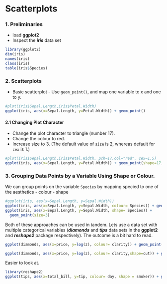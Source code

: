 Scatterplots
========================================================

### 1. Preliminaries
- load **ggplot2**
- Inspect the ***iris*** data set
```{r}
library(ggplot2)
dim(iris)
names(iris)
class(iris)
table(iris$Species)
```

### 2. Scatterplots
- Basic scatterplot - Use `geom_point()`, and map one variable to x and one to y.
```{r fig.width=7, fig.height=6}
#plot(iris$Sepal.Length,iris$Petal.Width)
ggplot(iris, aes(x=Sepal.Length, y=Petal.Width)) + geom_point()
```
#### 2.1 Changing Plot Character
- Change the plot character to triangle (number 17).
- Change the colour to red.
- Increase size to 3. (The default value of `size` is 2, whereas default for `cex` is 1.)
```{r fig.width=7, fig.height=6}
#plot(iris$Sepal.Length,iris$Petal.Width, pch=17,col="red", cex=1.5)
ggplot(iris, aes(x=Sepal.Length, y=Petal.Width)) + geom_point(shape=17,col="red",size=3)
```

### 3. Grouping Data Points by a Variable Using Shape or Colour.
We can group points on the variable `Species` by mapping specied to one of the aesthetics 
- colour
- shape 
```{r fig.width=7, fig.height=6}
#ggplot(iris, aes(x=Sepal.Length, y=Sepal.Width)) 
ggplot(iris, aes(x=Sepal.Length, y=Sepal.Width, colour= Species)) + geom_point(size=3)
ggplot(iris, aes(x=Sepal.Length, y=Sepal.Width, shape= Species)) + 
  geom_point(size=3)

```

Both of these approaches can be used in tandem. Lets use a data set with multiple categorical variables (***diamonds*** and ***tips*** data sets in the **ggplot2** and ***reshape2*** package respectively). The outcome is a bit hard to read.

```{r fig.width=7, fig.height=6}
ggplot(diamonds, aes(x=price, y=log(z), colour= clarity)) + geom_point(size=3)

ggplot(diamonds, aes(x=price, y=log(z), colour= clarity,shape=cut)) + geom_point(size=3)

```

Easier to look at.

```{r fig.width=7, fig.height=6}
library(reshape2)
ggplot(tips, aes(x=total_bill, y=tip, colour= day, shape = smoker)) + geom_point(size=3)


```


